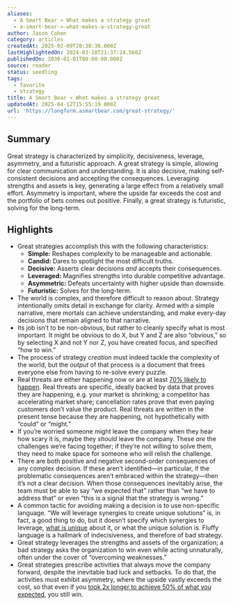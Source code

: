 ```yaml
---
aliases:
  - A Smart Bear » What makes a strategy great
  - a-smart-bear-»-what-makes-a-strategy-great
author: Jason Cohen
category: articles
createdAt: 2025-02-09T20:38:36.000Z
lastHighlightedOn: 2024-03-18T21:37:24.560Z
publishedOn: 2030-01-01T00:00:00.000Z
source: reader
status: seedling
tags:
  - favorite
  - strategy
title: A Smart Bear » What makes a strategy great
updatedAt: 2025-04-12T15:55:19.000Z
url: 'https://longform.asmartbear.com/great-strategy/'
---
```

## Summary

Great strategy is characterized by simplicity, decisiveness, leverage, asymmetry, and a futuristic approach. A great strategy is simple, allowing for clear communication and understanding. It is also decisive, making self-consistent decisions and accepting the consequences. Leveraging strengths and assets is key, generating a large effect from a relatively small effort. Asymmetry is important, where the upside far exceeds the cost and the portfolio of bets comes out positive. Finally, a great strategy is futuristic, solving for the long-term.

## Highlights

- Great strategies accomplish this with the following characteristics:
  - **Simple:** Reshapes complexity to be manageable and actionable.
  - **Candid:** Dares to spotlight the most difficult truths.
  - **Decisive:** Asserts clear decisions _and_ accepts their consequences.
  - **Leveraged:** Magnifies strengths into durable competitive advantage.
  - **Asymmetric:** Defeats uncertainty with higher upside than downside.
  - **Futuristic:** Solves for the long-term.
- The world is complex, and therefore difficult to reason about. Strategy intentionally omits detail in exchange for clarity. Armed with a simple narrative, mere mortals can achieve understanding, and make every-day decisions that remain aligned to that narrative.
- Its job isn’t to be non-obvious, but rather to cleanly specify what is most important. It might be obvious to do X, but Y and Z are also “obvious,” so by selecting X and not Y nor Z, you have created focus, and specified “how to win.”
- The process of strategy _creation_ must indeed tackle the complexity of the world, but the _output_ of that process is a document that frees everyone else from having to re-solve every puzzle.
- Real threats are either happening now or are at least [70% likely to happen](https://longform.asmartbear.com/probability-words/). Real threats are specific, ideally backed by data that proves they are happening, e.g. your market is shrinking; a competitor has accelerating market share; cancellation rates prove that even paying customers don’t value the product. Real threats are written in the present tense because they are happening, not hypothetically with “could” or “might.”
- If you’re worried someone might leave the company when they hear how scary it is, maybe they _should_ leave the company. These _are_ the challenges we’re facing together; if they’re not willing to solve them, they need to make space for someone who will relish the challenge.
- There are both positive and negative second-order consequences of any complex decision. If these aren’t identified—in particular, if the problematic consequences aren’t embraced within the strategy—then it’s not a clear decision. When those consequences inevitably arise, the team must be able to say “we expected that” rather than “we have to address that” or even “this is a signal that the strategy is wrong.”
- A common tactic for avoiding making a decision is to use non-specific language. “We will leverage synergies to create unique solutions” is, in fact, a good thing to do, but it doesn’t specify which synergies to leverage, [what is unique](https://longform.asmartbear.com/worse-but-unique/) about it, or what the unique solution is. Fluffy language is a hallmark of indecisiveness, and therefore of bad strategy.
- Great strategy leverages the strengths and assets of the organization; a bad strategy asks the organization to win even while acting unnaturally, often under the cover of “overcoming weaknesses.”
- Great strategies prescribe activities that always move the company forward, despite the inevitable bad luck and setbacks. To do that, the activities must exhibit asymmetry, where the upside vastly exceeds the cost, so that even if you [took 2x longer to achieve 50% of what you expected](https://longform.asmartbear.com/roi-rubric/), you still win.
